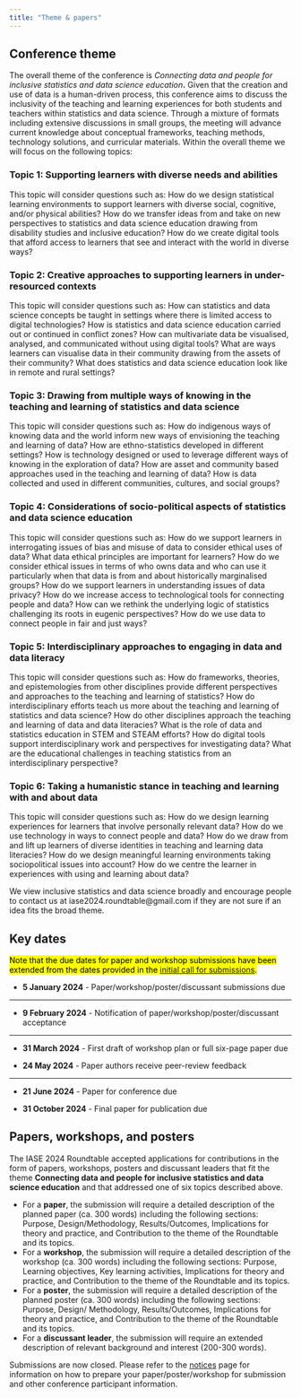 ```yaml
---
title: "Theme & papers"
---
```


## Conference theme

The overall theme of the conference is *Connecting data and people for inclusive statistics and data science education***.** Given that the creation and use of data is a human-driven process, this conference aims to discuss the inclusivity of the teaching and learning experiences for both students and teachers within statistics and data science. Through a mixture of formats including extensive discussions in small groups, the meeting will advance current knowledge about conceptual frameworks, teaching methods, technology solutions, and curricular materials. Within the overall theme we will focus on the following topics:

### Topic 1: Supporting learners with diverse needs and abilities

This topic will consider questions such as: How do we design statistical learning environments to support learners with diverse social, cognitive, and/or physical abilities? How do we transfer ideas from and take on new perspectives to statistics and data science education drawing from disability studies and inclusive education? How do we create digital tools that afford access to learners that see and interact with the world in diverse ways?

### Topic 2: Creative approaches to supporting learners in under-resourced contexts

This topic will consider questions such as: How can statistics and data science concepts be taught in settings where there is limited access to digital technologies? How is statistics and data science education carried out or continued in conflict zones? How can multivariate data be visualised, analysed, and communicated without using digital tools? What are ways learners can visualise data in their community drawing from the assets of their community? What does statistics and data science education look like in remote and rural settings?

### Topic 3: Drawing from multiple ways of knowing in the teaching and learning of statistics and data science

This topic will consider questions such as: How do indigenous ways of knowing data and the world inform new ways of envisioning the teaching and learning of data? How are ethno-statistics developed in different settings? How is technology designed or used to leverage different ways of knowing in the exploration of data? How are asset and community based approaches used in the teaching and learning of data? How is data collected and used in different communities, cultures, and social groups?

### Topic 4: Considerations of socio-political aspects of statistics and data science education

This topic will consider questions such as: How do we support learners in interrogating issues of bias and misuse of data to consider ethical uses of data? What data ethical principles are important for learners? How do we consider ethical issues in terms of who owns data and who can use it particularly when that data is from and about historically marginalised groups? How do we support learners in understanding issues of data privacy? How do we increase access to technological tools for connecting people and data? How can we rethink the underlying logic of statistics challenging its roots in eugenic perspectives? How do we use data to connect people in fair and just ways?

### Topic 5: Interdisciplinary approaches to engaging in data and data literacy

This topic will consider questions such as: How do frameworks, theories, and epistemologies from other disciplines provide different perspectives and approaches to the teaching and learning of statistics? How do interdisciplinary efforts teach us more about the teaching and learning of statistics and data science? How do other disciplines approach the teaching and learning of data and data literacies? What is the role of data and statistics education in STEM and STEAM efforts? How do digital tools support interdisciplinary work and perspectives for investigating data? What are the educational challenges in teaching statistics from an interdisciplinary perspective?

### Topic 6: Taking a humanistic stance in teaching and learning with and about data

This topic will consider questions such as: How do we design learning experiences for learners that involve personally relevant data? How do we use technology in ways to connect people and data? How do we draw from and lift up learners of diverse identities in teaching and learning data literacies? How do we design meaningful learning environments taking sociopolitical issues into account? How do we centre the learner in experiences with using and learning about data?

::: {.callout-note appearance='simple'}
We view inclusive statistics and data science broadly and encourage people to contact us at iase2024.roundtable@gmail.com if they are not sure if an idea fits the broad theme. 
:::

## Key dates

<mark>Note that the due dates for paper and workshop submissions have been extended from the dates provided in the [initial call for submissions](refs/IASE_2024_roundtable_conference_call_for_submissions.pdf).</mark>

-   **5 January 2024** - Paper/workshop/poster/discussant submissions due

---

-   **9 February 2024** - Notification of paper/workshop/poster/discussant acceptance

---

-   **31 March 2024** - First draft of workshop plan or full six-page paper due

-   **24 May 2024** - Paper authors receive peer-review feedback

---

-   **21 June 2024** - Paper for conference due

-   **31 October 2024** - Final paper for publication due

## Papers, workshops, and posters

The IASE 2024 Roundtable accepted applications for contributions in the form of papers, workshops, posters and discussant leaders that fit the theme **Connecting data and people for inclusive statistics and data science education** and that addressed one of six topics described above. 

* For a **paper**, the submission will require a detailed description of the planned paper (ca. 300 words) including the following sections: Purpose, Design/Methodology, Results/Outcomes, Implications for theory and practice, and Contribution to the theme of the Roundtable and its topics.
* For a **workshop**, the submission will require a detailed description of the workshop (ca. 300 words) including the following sections: Purpose, Learning objectives, Key learning activities, Implications for theory and practice, and Contribution to the theme of the Roundtable and its topics.
* For a **poster**, the submission will require a detailed description of the planned poster (ca. 300 words) including the following sections: Purpose, Design/ Methodology, Results/Outcomes, Implications for theory and practice, and Contribution to the theme of the Roundtable and its topics.
* For a **discussant leader**, the submission will require an extended description of relevant background and interest (200-300 words). 

::: {.callout-note appearance='simple'}
Submissions are now closed. Please refer to the [notices](notices.qmd) page for information on how to prepare your paper/poster/workshop for submission and other conference participant information.
:::
